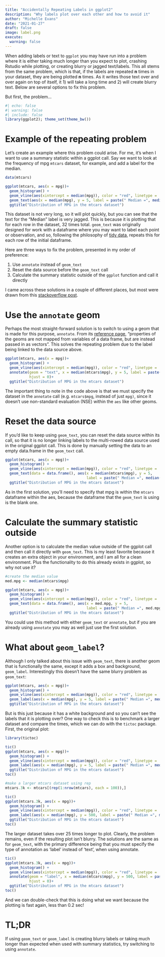 ```yaml
---
title: "Accidentally Repeating Labels in ggplot2"
description: "Why labels plot over each other and how to avoid it"
author: "Michelle Evans"
date: "2021-01-27"
draft: false
image: label.png
execute:
  warning: false
---
```


When adding labels or text to `ggplot` you may have run into a problem where it is either taking much longer than you expect to plot, crashing Rstudio while plotting, or creating blurry or jagged text/labels. This all stems from the same problem, which is that, if the labels are repeated **n** times in your dataset, they are being plotted **n** times. As it writes those text over and over again on top of itself, it 1) will take a long time and 2) will create blurry text. Below are several options to fix this problem.

But first, the problem...

```r
#| echo: false
#| warning: false
#| include: false
library(ggplot2); theme_set(theme_bw())
```


# Example of the repeating problem

Let's create an example where this problem could arise. For me, it's when I want to use a summary statistic within a ggplot call. Say we want to look at the frequency of mpg `mtcars` dataset, for example, and add a label for the median.

```r
data(mtcars)

ggplot(mtcars, aes(x = mpg))+
  geom_histogram() +
  geom_vline(aes(xintercept = median(mpg)), color = "red", linetype = 'dashed')+
  geom_text(aes(x = median(mpg), y = 5, label = paste(" Median =", median(mpg))), hjust = 0)+
  ggtitle("Distribution of MPG in the mtcars dataset")
```

This dataset is not very long, so it will plot quickly, but you can see that the text for the "Median" label is very jagged. This is because it is plotting that for each row in the dataset, 32 times total. `geom_text` was originally designed for work with a dataframe where you may want to label each point or observation, and so, following the philosophy of [tidy data](https://r4ds.had.co.nz/tidy-data.html), repeats this for each row of the initial dataframe.

Here are three ways to fix the problem, presented in my order of preference:

1. Use `annotate` instead of `geom_text`
2. Reset the data source before the `geom_text` call
3. Calculate the summary statistic outside of the `ggplot` function and call it directly

I came across these solutions in a couple of different places, but most were drawn from this [stackoverflow post](https://stackoverflow.com/questions/10952832/ggplot2-is-there-a-fix-for-jagged-poor-quality-text-produced-by-geom-text).

# Use the `annotate` geom

Perhaps the most straight-forward solution is to switch to using a geom that is made for this purpose, `annotate`. From its [reference page](https://ggplot2.tidyverse.org/reference/annotate.html), "properties of the geoms are not mapped from variables of a data frame, but are instead passed in as vectors". This solves the repeating problem due to the label being linked to the data source above.

```r
ggplot(mtcars, aes(x = mpg))+
  geom_histogram() +
  geom_vline(aes(xintercept = median(mpg)), color = "red", linetype = 'dashed')+
  annotate(geom = "text", x = median(mtcars$mpg), y = 5, label = paste(" Median =", median(mtcars$mpg)), 
           hjust = 0)+
  ggtitle("Distribution of MPG in the mtcars dataset")
```

The important thing to note in the code above is that we must specify the dataset in the `annotate` call (e.g. `mtcars$mpg`, instead of just `mpg)`, since it doesn't use non-standard evaluation (NSE) within the `aes` like other geoms. 

# Reset the data source

If you'd like to keep using `geom_text`, you can reset the data source within its call, so that it is no longer linking labels to the multi-rowed data source used in the original ggplot call. This is done by manually setting the data to an empty data.frame in the `geom_text` call.

```r
ggplot(mtcars, aes(x = mpg))+
  geom_histogram() +
  geom_vline(aes(xintercept = median(mpg)), color = "red", linetype = 'dashed')+
  geom_text(data = data.frame(), aes(x = median(mtcars$mpg), y = 5, 
                                     label = paste(" Median =", median(mtcars$mpg))), hjust = 0)+
  ggtitle("Distribution of MPG in the mtcars dataset")
```

As in the first solution, you'll need to specify that mpg is within the `mtcars` dataframe within the aes, because the dataframe that the `geom_text` is using is the blank one.

# Calculate the summary statistic outside

Another option is to calculate the median value outside of the ggplot call and then call it directly with `geom_text`. This is my least favorite because it creates an extra object in your environment, and I am all for a clean environment. Plus the functionality to do this already exists in ggplot, so why not use it?

```r
#create the median value
med.mpg <- median(mtcars$mpg)

ggplot(mtcars, aes(x = mpg))+
  geom_histogram() +
  geom_vline(aes(xintercept = median(mpg)), color = "red", linetype = 'dashed')+
  geom_text(data = data.frame(), aes(x = med.mpg, y = 5, 
                                     label = paste(" Median =", med.mpg)), hjust = 0)+
  ggtitle("Distribution of MPG in the mtcars dataset")
```

You could use this method with either `geom_text` or `annotate`, but if you are already using `annotate` you may as well just use the first solution.

# What about `geom_label`?

Although I only talked about this issue with `geom_text`, there is another geom that is functionally the same, except it adds a box and background, `geom_label`. Interestingly this doesn't have the same blurry problem as `geom_text`:

```r
ggplot(mtcars, aes(x = mpg))+
  geom_histogram() +
  geom_vline(aes(xintercept = median(mpg)), color = "red", linetype = 'dashed')+
  geom_label(aes(x = median(mpg), y = 5, label = paste(" Median =", median(mpg))), hjust = 0)+
  ggtitle("Distribution of MPG in the mtcars dataset")
```

But is this just because it has a white background and so you can't see the labels that it is plotting over? One way to check this is to benchmark a larger dataset and compare the times, which we can do with the `tictoc` package. First, the original plot:

```r
library(tictoc)

tic()
ggplot(mtcars, aes(x = mpg))+
  geom_histogram() +
  geom_vline(aes(xintercept = median(mpg)), color = "red", linetype = 'dashed')+
  geom_label(aes(x = median(mpg), y = 5, label = paste(" Median =", median(mpg))), hjust = 0)+
  ggtitle("Distribution of MPG in the mtcars dataset")
toc()
```


```r
#make a larger mtcars dataset using rep
mtcars.3k <- mtcars[(rep(1:nrow(mtcars), each = 100)),]

tic()
ggplot(mtcars.3k, aes(x = mpg))+
  geom_histogram() +
  geom_vline(aes(xintercept = median(mpg)), color = "red", linetype = 'dashed')+
  geom_label(aes(x = median(mpg), y = 500, label = paste(" Median =", median(mpg))), hjust = 0)+
  ggtitle("Distribution of MPG in the mtcars dataset")
toc()
```

The larger dataset takes over 25 times longer to plot. Clearly, the problem remains, even if the resulting plot isn't blurry. The solutions are the same as for `geom_text`, with the primary difference being that you must specify the type of annotation as 'label' instead of 'text', when using annotate.

```r
tic()
ggplot(mtcars.3k, aes(x = mpg))+
  geom_histogram() +
  geom_vline(aes(xintercept = median(mpg)), color = "red", linetype = 'dashed')+
  annotate(geom = "label", x = median(mtcars$mpg), y = 500, label = paste(" Median =", median(mtcars$mpg)), 
           hjust = 0)+
  ggtitle("Distribution of MPG in the mtcars dataset")
toc()
```

And we can double-check that this is doing what we want because the plotting is fast again, less than 0.2 sec!

# TL;DR

If using `geom_text` or `geom_label` is creating blurry labels or taking much longer than expected when used with summary statistics, try switching to using `annotate`.
